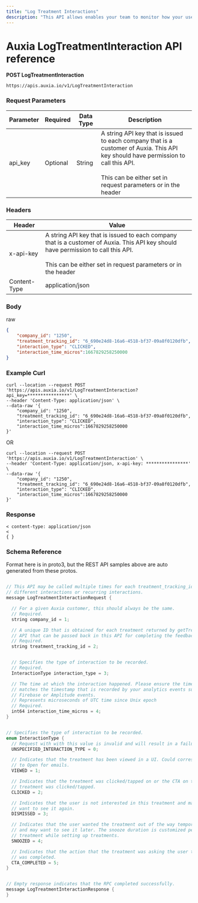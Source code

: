 ```yaml
---
title: "Log Treatment Interactions"
description: "This API allows enables your team to monitor how your users are engaging with Auxia treatments."
---
```


# Auxia LogTreatmentInteraction API reference

**POST LogTreatmentInteraction**

```
https://apis.auxia.io/v1/LogTreatmentInteraction
```

### Request Parameters

| Parameter | Required | Data Type | Description                                                                                                                                                                                      |
|------|-----|-----|--------------------------------------------------------------------------------------------------------------------------------------------------------------------------------------------------|
| api_key | Optional | String | A string API key that is issued to each company that is a customer of Auxia. This API key should have permission to call this API. <br/><br/>This can be either set in request parameters or in the header |


### Headers

| Header | Value                                                                                                                                                                                             |
|--------|---------------------------------------------------------------------------------------------------------------------------------------------------------------------------------------------------|
|    x-api-key    | A string API key that is issued to each company that is a customer of Auxia. This API key should have permission to call this API. <br/><br/> This can be either set in request parameters or in the header |
|    Content-Type    | application/json                                                                                                                                                                                  |

### Body

raw


```json
{
    "company_id": "1250",
    "treatment_tracking_id": "6_690e24d8-16a6-4518-bf37-09a8f0120dfb",
    "interaction_type": "CLICKED",
    "interaction_time_micros":1667829258250000
}
```



### Example Curl


```shell
curl --location --request POST 'https://apis.auxia.io/v1/LogTreatmentInteraction?api_key=****************' \
--header 'Content-Type: application/json' \
--data-raw '{
    "company_id": "1250",
    "treatment_tracking_id": "6_690e24d8-16a6-4518-bf37-09a8f0120dfb",
    "interaction_type": "CLICKED",
    "interaction_time_micros":1667829258250000
}'
```


OR


```shell
curl --location --request POST 'https://apis.auxia.io/v1/LogTreatmentInteraction' \
--header 'Content-Type: application/json, x-api-key: ****************' \
--data-raw '{
    "company_id": "1250",
    "treatment_tracking_id": "6_690e24d8-16a6-4518-bf37-09a8f0120dfb",
    "interaction_type": "CLICKED",
    "interaction_time_micros":1667829258250000
}'
```



### Response


```
< content-type: application/json
<
{ }
```



### Schema Reference

Format here is in proto3, but the REST API samples above are auto generated from these protos.

```java

// This API may be called multiple times for each treatment_tracking_id for
// different interactions or recurring interactions.
message LogTreatmentInteractionRequest {

  // For a given Auxia customer, this should always be the same.
  // Required.
  string company_id = 1;

  // A unique ID that is obtained for each treatment returned by getTreatments
  // API that can be passed back in this API for completing the feedback loop.
  // Required.
  string treatment_tracking_id = 2;


  // Specifies the type of interaction to be recorded.
  // Required.
  InteractionType interaction_type = 3;

  // The time at which the interaction happened. Please ensure the timestamp
  // matches the timestamp that is recorded by your analytics events such as
  // Firebase or Amplitude events.
  // Represents microseconds of UTC time since Unix epoch
  // Required.
  int64 interaction_time_micros = 4;
}


// Specifies the type of interaction to be recorded.
enum InteractionType {
  // Request with with this value is invalid and will result in a failure
  UNSPECIFIED_INTERACTION_TYPE = 0;

  // Indicates that the treatment has been viewed in a UI. Could correspond
  // to Open for emails.
  VIEWED = 1;

  // Indicates that the treatment was clicked/tapped on or the CTA on the
  // treatment was clicked/tapped.
  CLICKED = 2;

  // Indicates that the user is not interested in this treatment and may not
  // want to see it again.
  DISMISSED = 3;

  // Indicates that the user wanted the treatment out of the way temporarily
  // and may want to see it later. The snooze duration is customized per
  // treatment while setting up treatments.
  SNOOZED = 4;

  // Indicates that the action that the treatment was asking the user to do
  // was completed.
  CTA_COMPLETED = 5;
}


// Empty response indicates that the RPC completed successfully.
message LogTreatmentInteractionResponse {
}
```

